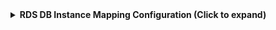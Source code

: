 <details>
<summary><b>RDS DB Instance Mapping Configuration (Click to expand)</b></summary>

```yaml showLineNumbers
resources:
  - kind: AWS::RDS::DBInstance
    selector:
      query: 'true'
    port:
      entity:
        mappings:
          identifier: .Properties.DBInstanceArn
          title: .Properties.DBInstanceIdentifier
          blueprint: '"rdsDbInstance"'
          properties:
            dbInstanceIdentifier: .Properties.DBInstanceIdentifier
            dbInstanceArn: .Properties.DBInstanceArn
            engine: .Properties.Engine
            dbInstanceClass: .Properties.DBInstanceClass
            dbInstanceStatus: .Properties.DBInstanceStatus
            multiAZ: .Properties.MultiAZ
            storageEncrypted: .Properties.StorageEncrypted
          relations:
            account: .__ExtraContext.AccountId
```

</details>
